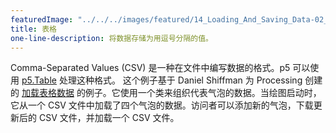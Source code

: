 ```yaml
---
featuredImage: "../../../images/featured/14_Loading_And_Saving_Data-02_Table-thumbnail.png"
title: 表格
one-line-description: 将数据存储为用逗号分隔的值。
---
```


Comma-Separated Values (CSV) 是一种在文件中编写数据的格式。p5 可以使用 
<a href="https://p5js.org/reference/#/p5.Table" target="_blank">p5.Table</a> 处理这种格式。
这个例子基于 Daniel Shiffman 为 Processing 创建的
<a href="https://processing.org/examples/loadsavetable.html" target="_blank">加载表格数据</a>
的例子。它使用一个类来组织代表气泡的数据。当绘图启动时，它从一个 CSV 文件中加载了四个气泡的数据。访问者可以添加新的气泡，下载更新后的 CSV 文件，并加载一个 CSV 文件。

